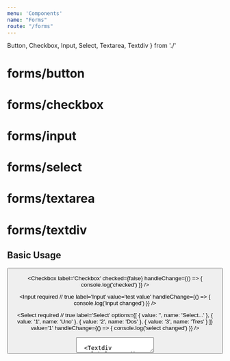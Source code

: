 ```yaml
---
menu: 'Components'
name: "Forms"
route: "/forms"
---
```


  Button,
  Checkbox,
  Input,
  Select,
  Textarea,
  Textdiv
} from './'

# forms/button

<PropsTable of={Button} />

# forms/checkbox

<PropsTable of={Checkbox} />

# forms/input

<PropsTable of={Input} />

# forms/select

<PropsTable of={Select} />

# forms/textarea

<PropsTable of={Textarea} />

# forms/textdiv

<PropsTable of={Textdiv} />

## Basic Usage

<Playground>
  <Button
    mode='primary'
    size='small'
    children='Button'
  />

  <Checkbox
    label='Checkbox'
    checked={false}
    handleChange={() => {
      console.log('checked')
    }}
  />

  <Input
    required // true
    label='Input'
    value='test value'
    handleChange={() => {
      console.log('input changed')
    }}
  />

  <Select
    required // true
    label='Select'
    options={[
      {
        value: '',
        name: 'Select...'
      },
      {
        value: '1',
        name: 'Uno'
      },
      {
        value: '2',
        name: 'Dos'
      },
      {
        value: '3',
        name: 'Tres'
      }
    ]}
    value='1'
    handleChange={() => {
      console.log('select changed')
    }}
  />

  <Textarea
    label='Textarea'
    value='test value'
  />

  <Textdiv
    label='Textdiv'
    value='test value'
  />
</Playground>